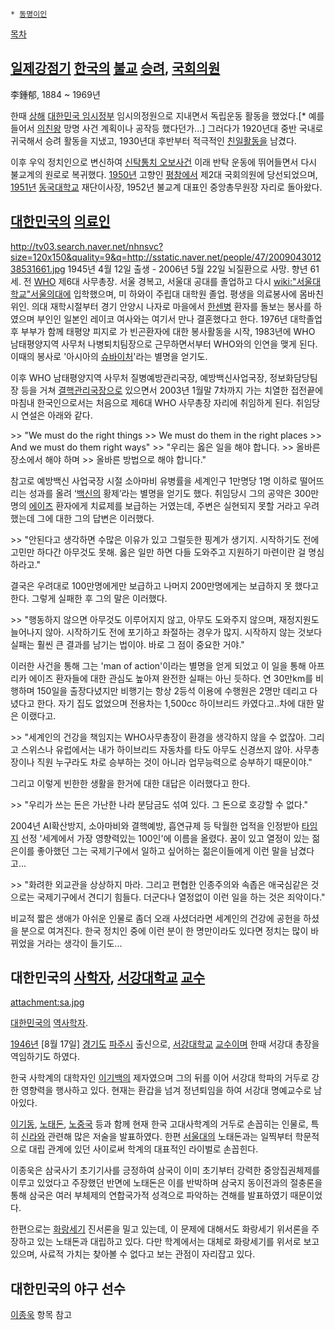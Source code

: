  * [[동명이인]]

[[목차]]
== [[일제강점기]] [[한국]]의 [[불교]] [[승려]], [[국회의원]] ==
李鍾郁, 1884 ~ 1969년

한때 [[상해]] [[대한민국 임시정부]] 임시의정원으로 지내면서 독립운동 활동을 했었다.[* 예를들어서 [[의친왕]] 망명 사건 계획이나 공작등 했다던가...] 그러다가 1920년대 중반 국내로 귀국해서 승려 활동을 지냈고, 1930년대 후반부터 적극적인 [[친일]]활동을 남겼다.

이후 우익 정치인으로 변신하여 [[신탁통치 오보사건]] 이래 반탁 운동에 뛰어들면서 다시 불교계의 원로로 복귀했다. [[1950년]] 고향인 [[평창]]에서 제2대 국회의원에 당선되었으며, [[1951년]] [[동국대학교]] 재단이사장, 1952년 불교계 대표인 중앙총무원장 자리로 돌아왔다.

== [[대한민국]]의 [[의료인]] ==
http://tv03.search.naver.net/nhnsvc?size=120x150&quality=9&q=http://sstatic.naver.net/people/47/200904301238531661.jpg
1945년 4월 12일 출생 - 2006년 5월 22일 뇌질환으로 사망. 향년 61세.
전 [[WHO]] 제6대 사무총장.
서울 경복고, 서울대 공대를 졸업하고 다시 [[wiki:"서울대학교"서울의대]]에 입학했으며, 미 하와이 주립대 대학원 졸업.
평생을 의료봉사에 몸바친 위인. 의대 재학시절부터 경기 안양시 나자로 마을에서 [[한센병]] 환자를 돌보는 봉사를 하였으며 부인인 일본인 레이코 여사와는 여기서 만나 결혼했다고 한다. 1976년 대학졸업후 부부가 함께 태평양 피지로 가 빈곤환자에 대한 봉사활동을 시작, 1983년에 WHO 남태평양지역 사무처 나병퇴치팀장으로 근무하면서부터 WHO와의 인연을 맺게 된다. 이때의 봉사로 '아시아의 [[슈바이처]]'라는 별명을 얻기도.

이후 WHO 남태평양지역 사무처 질병예방관리국장, 예방백신사업국장, 정보화담당팀장 등을 거쳐 [[결핵]]관리국장으로 있으면서 2003년 1월말 7차까지 가는 치열한 접전끝에 마침내 한국인으로서는 처음으로 제6대 WHO 사무총장 자리에 취임하게 된다.
취임당시 연설은 아래와 같다.

>> "We must do the right things
>>  We must do them in the right places
>>  And we must do them right ways"
>> "우리는 옳은 일을 해야 합니다.
>>  올바른 장소에서 해야 하며
>>  올바른 방법으로 해야 합니다."

참고로 예방백신 사업국장 시절 소아마비 유병률을 세계인구 1만명당 1명 이하로 떨어뜨리는 성과를 올려 ‘[[백신]]의 황제’라는 별명을 얻기도 했다. 취임당시 그의 공약은 300만명의 [[에이즈]] 환자에게 치료제를 보급하는 거였는데, 주변은 실현되지 못할 거라고 우려했는데 그에 대한 그의 답변은 이러했다.

>> "안된다고 생각하면 수많은 이유가 있고 그럴듯한 핑계가 생기지. 시작하기도 전에 고민만 하다간 아무것도 못해. 옳은 일만 하면 다들 도와주고 지원하기 마련이란 걸 명심하라고."

결국은 우려대로 100만명에게만 보급하고 나머지 200만명에게는 보급하지 못 했다고 한다. 그렇게 실패한 후 그의 말은 이러했다.

>> "행동하지 않으면 아무것도 이루어지지 않고, 아무도 도와주지 않으며, 재정지원도 늘어나지 않아. 시작하기도 전에 포기하고 좌절하는 경우가 많지. 시작하지 않는 것보다 실패는 훨씬 큰 결과를 남기는 법이야. 바로 그 점이 중요한 거야."

이러한 사건을 통해 그는 'man of action'이라는 별명을 얻게 되었고 이 일을 통해 아프리카 에이즈 환자들에 대한 관심도 높아져 완전한 실패는 아닌 듯하다.
연 30만km를 비행하며 150일을 출장다녔지만 비행기는 항상 2등석 이용에 수행원은 2명만 데리고 다녔다고 한다. 자기 집도 없었으며 전용차는 1,500cc 하이브리드 카였다고..차에 대한 말은 이랬다고.

>> "세계인의 건강을 책임지는 WHO사무총장이 환경을 생각하지 않을 수 없잖아. 그리고 스위스나 유럽에서는 내가 하이브리드 자동차를 타도 아무도 신경쓰지 않아. 사무총장이나 직원 누구라도 차로 승부하는 것이 아니라 업무능력으로 승부하기 때문이야."

그리고 이렇게 빈한한 생활을 한거에 대한 대답은 이러했다고 한다.

>> "우리가 쓰는 돈은 가난한 나라 분담금도 섞여 있다. 그 돈으로 호강할 수 없다."

2004년 AI확산방지, 소아마비와 결핵예방, 흡연규제 등 탁월한 업적을 인정받아 [[타임]]지 선정 '세계에서 가장 영향력있는 100인'에 이름을 올렸다. 꿈이 있고 열정이 있는 젊은이를 좋아했던 그는 국제기구에서 일하고 싶어하는 젊은이들에게 이런 말을 남겼다고...

>> "화려한 외교관을 상상하지 마라. 그리고 편협한 인종주의와 속좁은 애국심같은 것으로는 국제기구에서 견디기 힘들다. 더군다나 열정없이 이런 일을 하는 것은 죄악이다."

비교적 짧은 생애가 아쉬운 인물로 좀더 오래 사셨더라면 세계인의 건강에 공헌을 하셨을 분으로 여겨진다. 한국 정치인 중에 이런 분이 한 명만이라도 있다면 정치는 많이 바뀌었을 거라는 생각이 들기도...

== 대한민국의 [[사학자]], [[서강대학교]] [[교수]] ==
attachment:sa.jpg

[[대한민국]]의 [[역사학자]].

[[1946년]] [8월 17일] [[경기도]] [[파주시]] 출신으로, [[서강대학교]] [[교수]]이며 한때 서강대 총장을 역임하기도 하였다. 

한국 사학계의 대학자인 [[이기백]]의 제자였으며 그의 뒤를 이어 서강대 학파의 거두로 강한 영향력을 행사하고 있다. 현재는 환갑을 넘겨 정년퇴임을 하여 서강대 명예교수로 남아있다.

[[이기동]], [[노태돈]], [[노중국]] 등과 함께 현재 한국 고대사학계의 거두로 손꼽히는 인물로, 특히 [[신라]]와 관련해 많은 저술을 발표하였다. 한편 [[서울대]]의 노태돈과는 일찍부터 학문적으로 대립 관계에 있던 사이로써 학계의 대표적인 라이벌로 손꼽힌다. 

이종욱은 삼국사기 초기기사를 긍정하여 삼국이 이미 초기부터 강력한 중앙집권체제를 이루고 있었다고 주장했던 반면에 노태돈은 이를 반박하며 삼국지 동이전과의 절충론을 통해 삼국은 여러 부체제의 연합국가적 성격으로 파악하는 견해를 발표하였기 때문이었다. 

한편으로는 [[화랑세기]] 진서론을 밀고 있는데, 이 문제에 대해서도 화랑세기 위서론을 주장하고 있는 노태돈과 대립하고 있다. 다만 학계에서는 대체로 화랑세기를 위서로 보고 있으며, 사료적 가치는 찾아볼 수 없다고 보는 관점이 자리잡고 있다.

== 대한민국의 야구 선수 ==
[[이종욱]] 항목 참고
